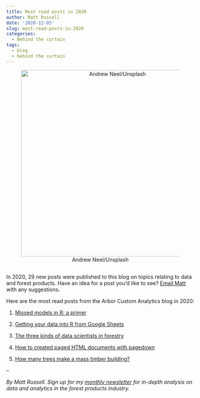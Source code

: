 ```yaml
---
title: Most read posts in 2020
author: Matt Russell
date: '2020-12-05'
slug: most-read-posts-in-2020
categories:
  - Behind the curtain
tags:
  - blog
  - behind the curtain
---
```



<center>

![Andrew Neel/Unsplash](andrew-neel-unsplash.jpg){width=500px}
</center>


##

In 2020, 29 new posts were published to this blog on topics relating to data and forest products.  Have an idea for a post you'd like to see? [Email Matt](mailto:matt@arbor-analytics.com) with any suggestions.

Here are the most read posts from the Arbor Custom Analytics blog in 2020:

1. [Missed models in R: a primer](https://arbor-analytics.com/post/mixed-models-a-primer/)

2. [Getting your data into R from Google Sheets](https://arbor-analytics.com/post/getting-your-data-into-r-from-google-sheets/)

3. [The three kinds of data scientists in forestry](https://arbor-analytics.com/post/the-three-kinds-of-data-scientists-in-forestry/)

4. [How to created paged HTML documents with pagedown](https://arbor-analytics.com/post/how-to-created-paged-html-documents-with-pagedown/)

5. [How many trees make a mass timber building?](https://arbor-analytics.com/post/how-many-trees-make-a-mass-timber-building/)

--

*By Matt Russell. Sign up for my [monthly newsletter](https://mailchi.mp/d96897dc0f46/arbor-analytics) for in-depth analysis on data and analytics in the forest products industry.*
